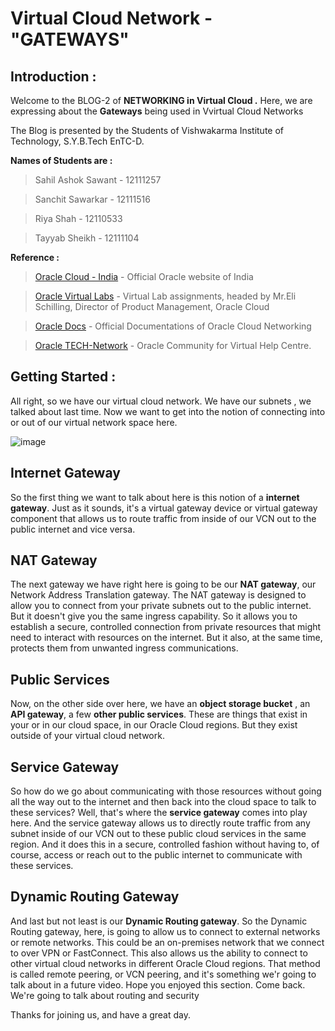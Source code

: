 # Virtual Cloud Network -  "GATEWAYS"

## Introduction :

Welcome to the BLOG-2 of **NETWORKING in Virtual Cloud .** Here, we are expressing about the **Gateways** being used in Vvirtual Cloud Networks

The Blog is presented by the Students of Vishwakarma Institute of Technology, S.Y.B.Tech EnTC-D. 

**Names of Students are :**
  > Sahil Ashok Sawant - 12111257
 
  > Sanchit Sawarkar - 12111516
 
  > Riya Shah - 12110533
  
  > Tayyab Sheikh - 12111104

**Reference :** 
  > [Oracle Cloud - India](https://www.oracle.com/in/cloud/) - Official Oracle website of India
  
  > [Oracle Virtual Labs](https://docs.oracle.com/en/learn/lab_virtual_network/index.html) - Virtual Lab assignments, headed by Mr.Eli Schilling, Director of Product Management, Oracle Cloud
  
  > [Oracle Docs](https://docs.oracle.com/en-us/iaas/Content/Network/Concepts/overview.htm) - Official Documentations of Oracle Cloud Networking
  
  > [Oracle TECH-Network](https://www.oracle.com/webfolder/technetwork/tutorials/obe/cloud/ocis/create_vcn/create_vcn.html) - Oracle Community for Virtual Help Centre.

## Getting Started :

All right, so we have our virtual cloud network. We have our subnets , we talked about last time. Now we want to get into the notion of connecting into or out of our virtual network space here. 

![image](https://user-images.githubusercontent.com/103866475/205823517-3931687b-2042-47e0-84e5-96f1ce8d623a.png)


## Internet Gateway

So the first thing we want to talk about here is this notion of a **internet gateway**. Just as it sounds, it's a virtual gateway device or virtual gateway component that allows us to route traffic from inside of our VCN out to the public internet and vice versa. 

## NAT Gateway

The next gateway we have right here is going to be our **NAT gateway**, our Network Address Translation gateway. The NAT gateway is designed to allow you to connect from your private subnets out to the public internet. But it doesn't give you the same ingress capability. So it allows you to establish a secure, controlled connection from private resources that might need to interact with resources on the internet. But it also, at the same time, protects them from unwanted ingress communications. 

## Public Services

Now, on the other side over here, we have an **object storage bucket** , an **API gateway**, a few **other public services**. These are things that exist in your or in our cloud space, in our Oracle Cloud regions. But they exist outside of your virtual cloud network. 

## Service Gateway

So how do we go about communicating with those resources without going all the way out to the internet and then back into the cloud space to talk to these services? Well, that's where the **service gateway** comes into play here. And the service gateway allows us to directly route traffic from any subnet inside of our VCN out to these public cloud services in the same region. And it does this in a secure, controlled fashion without having to, of course, access or reach out to the public internet to communicate with these services. 

## Dynamic Routing Gateway

And last but not least is our **Dynamic Routing gateway**. So the Dynamic Routing gateway, here, is going to allow us to connect to external networks or remote networks. This could be an on-premises network that we connect to over VPN or FastConnect. This also allows us the ability to connect to other virtual cloud networks in different Oracle Cloud regions. That method is called remote peering, or VCN peering, and it's something we'r going to talk about in a future video. Hope you enjoyed this section. Come back. We're going to talk about routing and security

Thanks for joining us,
and have a great day.
